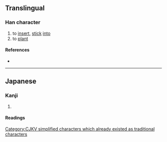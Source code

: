 {{also|插|揷}}
{{character info/new}}
==Translingual==
{{ja-forms|挿|插|[[插]]}}

===Han character===
{{Han char|rn=64|rad=手|as=07|sn=10|four=|canj=QHJL|ids=⿰扌𢆍}}

# to [[insert]], [[stick]] [[into]]
# to [[plant]]

====References====
* {{Han ref|kx=0432.170|dkj=12119|dj=0782.080|hdz=31884.100|uh=633F|ud=25407}}

----

==Japanese==
{{ja-kanji forms|挿|插}}

===Kanji===
{{ja-kanji|grade=c|rs=手07|kyu=插}}

# {{defn|lang=ja|sort=手07}}

====Readings====
{{ja-readings
|on=そう
|kun=さ-す, はさ-む, さしはさ-む
}}

[[Category:CJKV simplified characters which already existed as traditional characters]]
